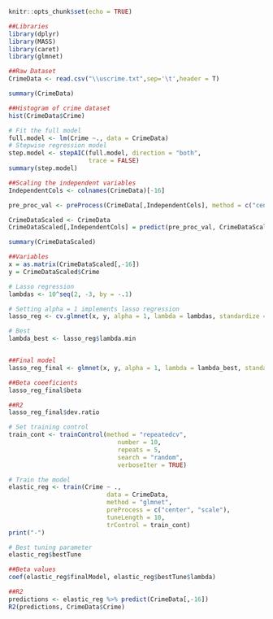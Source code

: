 
```{r setup, include=FALSE}
knitr::opts_chunk$set(echo = TRUE)
```

```{r, results='hide',message=FALSE}
##Libraries
library(dplyr)
library(MASS)
library(caret)
library(glmnet)
```

```{r,class.source="bg-danger", class.output="bg-warning"}
##Raw Dataset
CrimeData <- read.csv("\\uscrime.txt",sep='\t',header = T)

summary(CrimeData)

```
```{r}
##Histogram of crime dataset
hist(CrimeData$Crime)
```


```{r}
# Fit the full model 
full.model <- lm(Crime ~., data = CrimeData)
# Stepwise regression model
step.model <- stepAIC(full.model, direction = "both", 
                      trace = FALSE)
summary(step.model)

```

```{r}
##Scaling the independent variables
IndependentCols <- colnames(CrimeData)[-16]

pre_proc_val <- preProcess(CrimeData[,IndependentCols], method = c("center", "scale"))

CrimeDataScaled <- CrimeData
CrimeDataScaled[,IndependentCols] = predict(pre_proc_val, CrimeDataScaled[,IndependentCols])

summary(CrimeDataScaled)
```

```{r}
##Variables
x = as.matrix(CrimeDataScaled[,-16])
y = CrimeDataScaled$Crime

# Lasso regression
lambdas <- 10^seq(2, -3, by = -.1)

# Setting alpha = 1 implements lasso regression
lasso_reg <- cv.glmnet(x, y, alpha = 1, lambda = lambdas, standardize = TRUE, nfolds = 5)

# Best 
lambda_best <- lasso_reg$lambda.min 


##Final model
lasso_reg_final <- glmnet(x, y, alpha = 1, lambda = lambda_best, standardize = TRUE)

##Beta coeeficients
lasso_reg_final$beta

##R2
lasso_reg_final$dev.ratio
```

```{r,message=FALSE,results='hide'}
# Set training control
train_cont <- trainControl(method = "repeatedcv",
                              number = 10,
                              repeats = 5,
                              search = "random",
                              verboseIter = TRUE)

# Train the model
elastic_reg <- train(Crime ~ .,
                           data = CrimeData,
                           method = "glmnet",
                           preProcess = c("center", "scale"),
                           tuneLength = 10,
                           trControl = train_cont)
print("-")
```

```{r}
# Best tuning parameter
elastic_reg$bestTune

##Beta values
coef(elastic_reg$finalModel, elastic_reg$bestTune$lambda)

##R2
predictions <- elastic_reg %>% predict(CrimeData[,-16])
R2(predictions, CrimeData$Crime)

```

